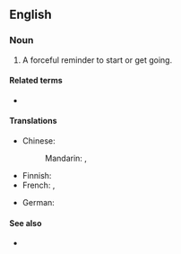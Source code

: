 ==English==

===Noun===
{{en-noun|kicks in the pants}}

# {{lb|en|informal}} A forceful reminder to start or get going.
#: {{uxi|en|That kid needs a '''kick in the pants''' to get his homework done today.}}
#: {{syn|en|kick up the arse|kick in the rear}}

====Related terms====
* {{l|en|kick someone in the pants}}

====Translations====
{{trans-top|reminder to start}}
* Chinese:
*: Mandarin: {{t+|cmn|督促|sc=Hani}}, {{t+|cmn|激励|sc=Hani}}
{{trans-mid}}
* Finnish: {{t|fi|potku takapuoleen}}
* French: {{t|fr|coup de pied au derrière|m}}, {{t+|fr|coup de pied au cul|m}}
{{trans-bottom}}

{{checktrans-top}}
* German: {{t-check|de|Tritt in den Hintern}} <!--is this idiomatic?-->
{{checktrans-bottom}}

====See also====
* {{l|en|light a fire under}}